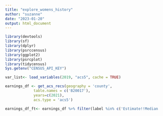 ```yaml
---
title: "explore_womens_history"
author: "suzanne"
date: "2023-01-20"
output: html_document
---
```


```r
library(devtools)
library(sf)
library(dplyr)
library(psrccensus)
library(ggplot2)
library(psrcplot)
library(tidycensus)
Sys.getenv("CENSUS_API_KEY")
```

```r
var_list<- load_variables(2019, "acs5", cache = TRUE)
```



```r

earnings_df <- get_acs_recs(geography = 'county',
             table.names = c('B20017'),
             years=c(2021),
             acs.type = 'acs5')

earnings_df_ft<- earnings_df %>% filter(label %in% c('Estimate!!Median earnings in the past 12 months (in 2021 inflation-adjusted dollars) --!!Total (dollars):!!Female --!!Total (dollars)!!Worked full-time, year-round in the past 12 months (dollars))',  'Estimate!!Median earnings in the past 12 months (in 2021 inflation-adjusted dollars) --!!Total (dollars):!!Male --!!Total (dollars)!!Worked full-time, year-round in the past 12 months (dollars))'))
```

